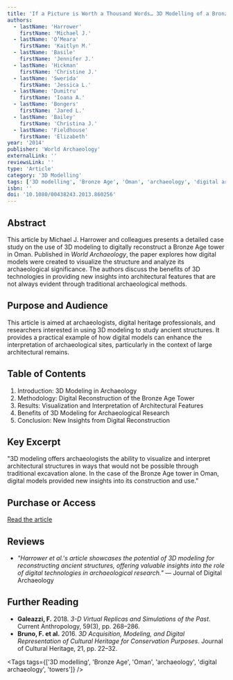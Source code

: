 ```yaml
---
title: 'If a Picture is Worth a Thousand Words… 3D Modelling of a Bronze Age Tower in Oman'
authors:
  - lastName: 'Harrower'
    firstName: 'Michael J.'
  - lastName: 'O’Meara'
    firstName: 'Kaitlyn M.'
  - lastName: 'Basile'
    firstName: 'Jennifer J.'
  - lastName: 'Hickman'
    firstName: 'Christine J.'
  - lastName: 'Swerida'
    firstName: 'Jessica L.'
  - lastName: 'Dumitru'
    firstName: 'Ioana A.'
  - lastName: 'Bongers'
    firstName: 'Jared L.'
  - lastName: 'Bailey'
    firstName: 'Christina J.'
  - lastName: 'Fieldhouse'
    firstName: 'Elizabeth'
year: '2014'
publisher: 'World Archaeology'
externalLink: ''
reviewsLink: ''
type: 'Article'
category: '3D Modelling'
tags: ['3D modelling', 'Bronze Age', 'Oman', 'archaeology', 'digital archaeology', 'towers']
isbn: ''
doi: '10.1080/00438243.2013.860256'
---
```


## Abstract

This article by Michael J. Harrower and colleagues presents a detailed case study on the use of 3D modeling to digitally reconstruct a Bronze Age tower in Oman. Published in _World Archaeology_, the paper explores how digital models were created to visualize the structure and analyze its archaeological significance. The authors discuss the benefits of 3D technologies in providing new insights into architectural features that are not always evident through traditional archaeological methods.

## Purpose and Audience

This article is aimed at archaeologists, digital heritage professionals, and researchers interested in using 3D modeling to study ancient structures. It provides a practical example of how digital models can enhance the interpretation of archaeological sites, particularly in the context of large architectural remains.

## Table of Contents

1. Introduction: 3D Modeling in Archaeology
2. Methodology: Digital Reconstruction of the Bronze Age Tower
3. Results: Visualization and Interpretation of Architectural Features
4. Benefits of 3D Modeling for Archaeological Research
5. Conclusion: New Insights from Digital Reconstruction

## Key Excerpt

"3D modeling offers archaeologists the ability to visualize and interpret architectural structures in ways that would not be possible through traditional excavation alone. In the case of the Bronze Age tower in Oman, digital models provided new insights into its construction and use."

## Purchase or Access

[Read the article](https://www.tandfonline.com/doi/full/10.1080/00438243.2013.860256)

## Reviews

- _"Harrower et al.'s article showcases the potential of 3D modeling for reconstructing ancient structures, offering valuable insights into the role of digital technologies in archaeological research."_ — Journal of Digital Archaeology

## Further Reading

- **Galeazzi, F.** 2018. _3-D Virtual Replicas and Simulations of the Past_. Current Anthropology, 59(3), pp. 268–286.
- **Bruno, F. et al.** 2016. _3D Acquisition, Modeling, and Digital Representation of Cultural Heritage for Conservation Purposes_. Journal of Cultural Heritage, 21, pp. 22–32.

<Tags
  tags={['3D modelling', 'Bronze Age', 'Oman', 'archaeology', 'digital archaeology', 'towers']}
/>
